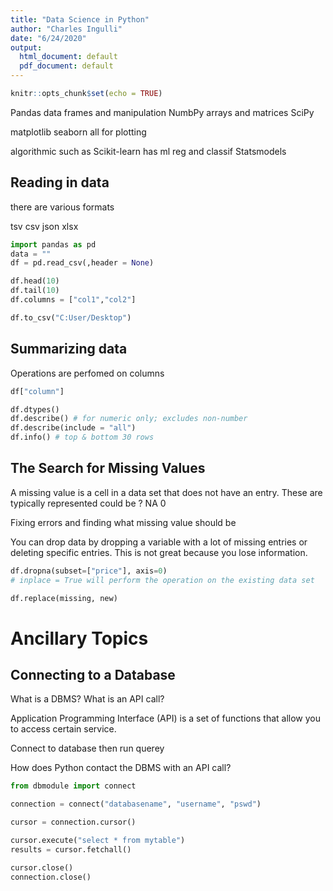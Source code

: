 ```yaml
---
title: "Data Science in Python"
author: "Charles Ingulli"
date: "6/24/2020"
output: 
  html_document: default
  pdf_document: default
---
```


```r
knitr::opts_chunk$set(echo = TRUE)
```


Pandas data frames and manipulation 
NumbPy arrays and matrices
SciPy

matplotlib
seaborn  all for plotting

algorithmic such as
Scikit-learn has ml reg and classif 
Statsmodels


## Reading in data

there are various formats

tsv csv json xlsx

```python
import pandas as pd
data = ""
df = pd.read_csv(,header = None)
```



```python
df.head(10)
df.tail(10)
df.columns = ["col1","col2"]
```

```python
df.to_csv("C:User/Desktop")
```


## Summarizing  data

Operations are perfomed on columns 

```python
df["column"]
```



```python
df.dtypes()
df.describe() # for numeric only; excludes non-number
df.describe(include = "all")
df.info() # top & bottom 30 rows

```


## The Search for Missing Values

A missing value is a cell in a data set that does not have an entry. These are typically represented could be ? NA 0 


Fixing errors and finding what missing value should be 

You can drop data by dropping a variable with a lot of missing entries or deleting specific entries. This is not great because you lose information. 



```python

df.dropna(subset=["price"], axis=0)
# inplace = True will perform the operation on the existing data set
```

```python
df.replace(missing, new)
```


# Ancillary Topics

## Connecting to a Database



What is a DBMS?
What is an API call?

Application Programming Interface (API) is a set of functions that allow you to access certain service. 


Connect to database then run querey 

How does Python contact the DBMS with an API call?
```python
from dbmodule import connect

connection = connect("databasename", "username", "pswd")

cursor = connection.cursor()

cursor.execute("select * from mytable")
results = cursor.fetchall()

cursor.close()
connection.close()


```



